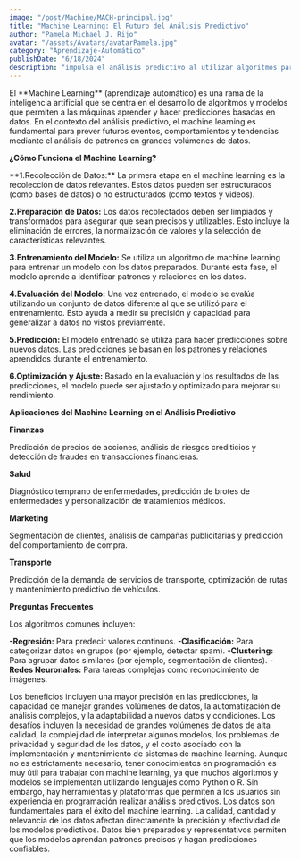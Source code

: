 ```yaml
---
image: "/post/Machine/MACH-principal.jpg"
title: "Machine Learning: El Futuro del Análisis Predictivo"
author: "Pamela Michael J. Rijo"
avatar: "/assets/Avatars/avatarPamela.jpg"
category: "Aprendizaje-Automático"
publishDate: "6/18/2024"
description: "impulsa el análisis predictivo al utilizar algoritmos para aprender de datos y hacer predicciones precisas sobre futuros eventos o comportamientos."
---
```


<ImageMDX src="/post/Machine/mach.png" alt="Machine" width={600} height={800} />

<Parrafo>
  El **Machine Learning** (aprendizaje automático) es una rama de la inteligencia artificial que se centra en el desarrollo de
  algoritmos y modelos que permiten a las máquinas aprender y hacer predicciones basadas en datos. En el contexto del análisis
  predictivo, el machine learning es fundamental para prever futuros eventos, comportamientos y tendencias mediante el análisis de
  patrones en grandes volúmenes de datos.
</Parrafo>

<SubSeccion> **¿Cómo Funciona el Machine Learning?**</SubSeccion>

<ImageMDX src="/post/Machine/mach2.png" alt="Machine" width={500} height={600} />

<Parrafo>
**1.Recolección de Datos:** La primera etapa en el machine learning es la recolección de datos relevantes. Estos datos pueden ser estructurados (como bases de datos) o no estructurados (como textos y videos).

**2.Preparación de Datos:** Los datos recolectados deben ser limpiados y transformados para asegurar que sean precisos y utilizables. Esto incluye la eliminación de errores, la normalización de valores y la selección de características relevantes.

**3.Entrenamiento del Modelo:** Se utiliza un algoritmo de machine learning para entrenar un modelo con los datos preparados. Durante esta fase, el modelo aprende a identificar patrones y relaciones en los datos.

**4.Evaluación del Modelo:** Una vez entrenado, el modelo se evalúa utilizando un conjunto de datos diferente al que se utilizó para el entrenamiento. Esto ayuda a medir su precisión y capacidad para generalizar a datos no vistos previamente.

**5.Predicción:** El modelo entrenado se utiliza para hacer predicciones sobre nuevos datos. Las predicciones se basan en los patrones y relaciones aprendidos durante el entrenamiento.

**6.Optimización y Ajuste:** Basado en la evaluación y los resultados de las predicciones, el modelo puede ser ajustado y optimizado para mejorar su rendimiento.

</Parrafo>

<SubSeccion> **Aplicaciones del Machine Learning en el Análisis Predictivo** </SubSeccion>

**Finanzas**

<ImageMDX src="/post/Machine/mach3.jpg" alt="Machine" width={500} height={600} />
<Parrafo>
  Predicción de precios de acciones, análisis de riesgos crediticios y detección de fraudes en transacciones financieras.
</Parrafo>

**Salud**

<ImageMDX src="/post/Machine/mach4.jpg" alt="Machine" width={500} height={600} />
<Parrafo>
  Diagnóstico temprano de enfermedades, predicción de brotes de enfermedades y personalización de tratamientos médicos.
</Parrafo>

**Marketing**

<ImageMDX src="/post/Machine/mach5.jpg" alt="Machine" width={500} height={600} />
<Parrafo>Segmentación de clientes, análisis de campañas publicitarias y predicción del comportamiento de compra.</Parrafo>

**Transporte**

<ImageMDX src="/post/Machine/mach6.jpg" alt="Machine" width={500} height={600} />
<Parrafo>
  Predicción de la demanda de servicios de transporte, optimización de rutas y mantenimiento predictivo de vehículos.
</Parrafo>

<Divider />

<SubTitulo> **Preguntas Frecuentes** </SubTitulo>

<Accordion title="¿Qué tipos de algoritmos se utilizan en Machine Learning?">
  <Parrafo>
    Los algoritmos comunes incluyen:

**-Regresión:** Para predecir valores continuos.
**-Clasificación:** Para categorizar datos en grupos (por ejemplo, detectar spam).
**-Clustering:** Para agrupar datos similares (por ejemplo, segmentación de clientes).
**-Redes Neuronales:** Para tareas complejas como reconocimiento de imágenes.

  </Parrafo>
</Accordion>

<Accordion title="¿Cuáles son los beneficios de utilizar Machine Learning en el análisis predictivo?">
  <Parrafo className="justify-normal italic">
    Los beneficios incluyen una mayor precisión en las predicciones, la capacidad de manejar grandes volúmenes de datos, la automatización de análisis complejos, y la adaptabilidad a nuevos datos y condiciones.

  </Parrafo>
</Accordion>

<Accordion title="¿Cuáles son los desafíos de implementar Machine Learning?">
  <Parrafo>
    Los desafíos incluyen la necesidad de grandes volúmenes de datos de alta calidad, la complejidad de interpretar algunos
    modelos, los problemas de privacidad y seguridad de los datos, y el costo asociado con la implementación y mantenimiento de
    sistemas de machine learning.
  </Parrafo>
</Accordion>

<Accordion title="¿Es necesario tener experiencia en programación para trabajar con Machine Learning?">
  <Parrafo>
    Aunque no es estrictamente necesario, tener conocimientos en programación es muy útil para trabajar con machine learning, ya
    que muchos algoritmos y modelos se implementan utilizando lenguajes como Python o R. Sin embargo, hay herramientas y
    plataformas que permiten a los usuarios sin experiencia en programación realizar análisis predictivos.
  </Parrafo>
</Accordion>

<Accordion title="¿Qué papel juegan los datos en el éxito del Machine Learning?">
  <Parrafo>
    Los datos son fundamentales para el éxito del machine learning. La calidad, cantidad y relevancia de los datos afectan
    directamente la precisión y efectividad de los modelos predictivos. Datos bien preparados y representativos permiten que los
    modelos aprendan patrones precisos y hagan predicciones confiables.
  </Parrafo>
</Accordion>
